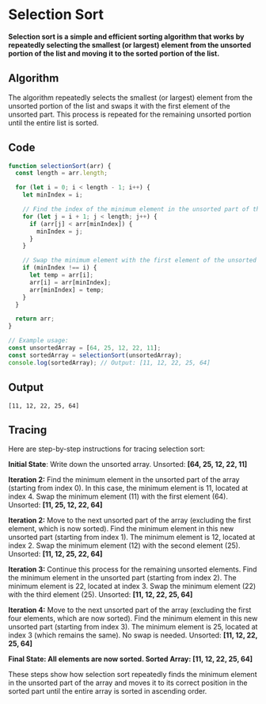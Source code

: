 # Selection Sort

**Selection sort is a simple and efficient sorting algorithm that works by repeatedly selecting the smallest (or largest) element from the unsorted portion of the list and moving it to the sorted portion of the list.**

## Algorithm
The algorithm repeatedly selects the smallest (or largest) element from the unsorted portion of the list and swaps it with the first element of the unsorted part. This process is repeated for the remaining unsorted portion until the entire list is sorted. 

## Code
```js filename="Searching-Algo/ss.js"
function selectionSort(arr) {
  const length = arr.length;

  for (let i = 0; i < length - 1; i++) {
    let minIndex = i;

    // Find the index of the minimum element in the unsorted part of the array
    for (let j = i + 1; j < length; j++) {
      if (arr[j] < arr[minIndex]) {
        minIndex = j;
      }
    }

    // Swap the minimum element with the first element of the unsorted part
    if (minIndex !== i) {
      let temp = arr[i];
      arr[i] = arr[minIndex];
      arr[minIndex] = temp;
    }
  }

  return arr;
}

// Example usage:
const unsortedArray = [64, 25, 12, 22, 11];
const sortedArray = selectionSort(unsortedArray);
console.log(sortedArray); // Output: [11, 12, 22, 25, 64]

```

## Output
```
[11, 12, 22, 25, 64]
```

## Tracing 
Here are step-by-step instructions for tracing selection sort:

**Initial State**: Write down the unsorted array.
Unsorted: **[64, 25, 12, 22, 11]**

**Iteration 2:**
Find the minimum element in the unsorted part of the array (starting from index 0).
In this case, the minimum element is 11, located at index 4.
Swap the minimum element (11) with the first element (64).
Unsorted: **[11, 25, 12, 22, 64]**

**Iteration 2:**
Move to the next unsorted part of the array (excluding the first element, which is now sorted).
Find the minimum element in this new unsorted part (starting from index 1).
The minimum element is 12, located at index 2.
Swap the minimum element (12) with the second element (25).
Unsorted: **[11, 12, 25, 22, 64]**

**Iteration 3:**
Continue this process for the remaining unsorted elements.
Find the minimum element in the unsorted part (starting from index 2).
The minimum element is 22, located at index 3.
Swap the minimum element (22) with the third element (25).
Unsorted: **[11, 12, 22, 25, 64]**

**Iteration 4:**
Move to the next unsorted part of the array (excluding the first four elements, which are now sorted).
Find the minimum element in this new unsorted part (starting from index 3).
The minimum element is 25, located at index 3 (which remains the same).
No swap is needed.
Unsorted: **[11, 12, 22, 25, 64]**


**Final State: All elements are now sorted.
Sorted Array: [11, 12, 22, 25, 64]**


These steps show how selection sort repeatedly finds the minimum element in the unsorted part of the array and moves it to its correct position in the sorted part until the entire array is sorted in ascending order.